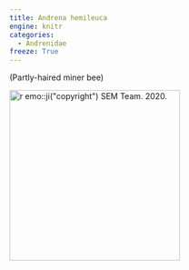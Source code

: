 ```yaml
---
title: Andrena hemileuca
engine: knitr
categories:
  - Andrenidae
freeze: True
---
```

(Partly-haired miner bee)

[![`r emo::ji("copyright")` SEM Team. 2020.](https://inaturalist-open-data.s3.amazonaws.com/photos/171981980/medium.jpeg){height=300}](https://www.zoology.ubc.ca/entomology/main/Hymenoptera/Andrenidae/Andrena%20hemileuca%20(3lateral)%20%20SEM-UBC%20HYM-14598.jpg)
